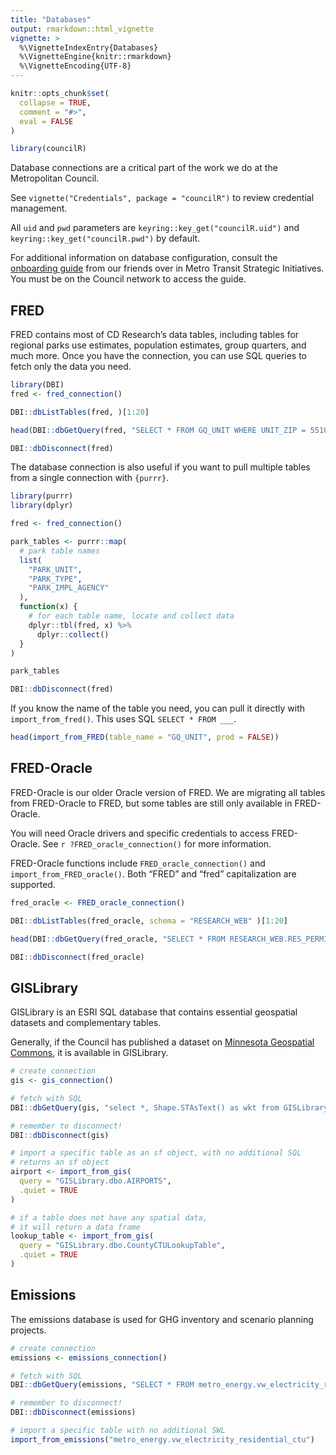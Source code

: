 ```yaml
---
title: "Databases"
output: rmarkdown::html_vignette
vignette: >
  %\VignetteIndexEntry{Databases}
  %\VignetteEngine{knitr::rmarkdown}
  %\VignetteEncoding{UTF-8}
---
```


```r
knitr::opts_chunk$set(
  collapse = TRUE,
  comment = "#>",
  eval = FALSE
)
```

```r
library(councilR)
```

Database connections are a critical part of the work we do at the Metropolitan Council. 

See `vignette("Credentials", package = "councilR")` to review credential management.

All `uid` and `pwd` parameters are `keyring::key_get("councilR.uid")` and `keyring::key_get("councilR.pwd")` by default.

For additional information on database configuration, consult the [onboarding guide](http://mtapshiny1p/MT/Strategic_Initiatives/Onboarding/rodbc.html) from our friends over in Metro Transit Strategic Initiatives. You must be on the Council network to access the guide.

## FRED

FRED contains most of CD Research's data tables, including tables for regional parks use estimates, population estimates, group quarters, and much more. Once you have the connection, you can use SQL queries to fetch only the data you need. 

```r
library(DBI)
fred <- fred_connection()

DBI::dbListTables(fred, )[1:20]

head(DBI::dbGetQuery(fred, "SELECT * FROM GQ_UNIT WHERE UNIT_ZIP = 55104"))

DBI::dbDisconnect(fred)
```


The database connection is also useful if you want to pull multiple tables from a single connection with `{purrr}`. 

```r
library(purrr)
library(dplyr)

fred <- fred_connection()

park_tables <- purrr::map(
  # park table names
  list(
    "PARK_UNIT",
    "PARK_TYPE",
    "PARK_IMPL_AGENCY"
  ),
  function(x) {
    # for each table name, locate and collect data
    dplyr::tbl(fred, x) %>%
      dplyr::collect()
  }
)

park_tables

DBI::dbDisconnect(fred)
```


If you know the name of the table you need, you can pull it directly with `import_from_fred()`. This uses SQL `SELECT * FROM ___`. 


```r
head(import_from_FRED(table_name = "GQ_UNIT", prod = FALSE))
```


## FRED-Oracle

FRED-Oracle is our older Oracle version of FRED. We are migrating all tables from FRED-Oracle to FRED, but some tables are still only available in FRED-Oracle. 

You will need Oracle drivers and specific credentials to access FRED-Oracle. See `r ?FRED_oracle_connection()` for more information. 

FRED-Oracle functions include `FRED_oracle_connection()` and `import_from_FRED_oracle()`. Both "FRED" and "fred" capitalization are supported.  


```r
fred_oracle <- FRED_oracle_connection()

DBI::dbListTables(fred_oracle, schema = "RESEARCH_WEB" )[1:20]

head(DBI::dbGetQuery(fred_oracle, "SELECT * FROM RESEARCH_WEB.RES_PERMIT_TYPE"))

DBI::dbDisconnect(fred_oracle)
```


## GISLibrary

GISLibrary is an ESRI SQL database that contains essential geospatial datasets and complementary tables. 

Generally, if the Council has published a dataset on [Minnesota Geospatial Commons](https://gisdata.mn.gov/), it is available in GISLibrary. 

```r
# create connection
gis <- gis_connection()

# fetch with SQL
DBI::dbGetQuery(gis, "select *, Shape.STAsText() as wkt from GISLibrary.dbo.AIRPORTS where APNAME ='Flying Cloud'")

# remember to disconnect!
DBI::dbDisconnect(gis)
```

```r
# import a specific table as an sf object, with no additional SQL
# returns an sf object
airport <- import_from_gis(
  query = "GISLibrary.dbo.AIRPORTS",
  .quiet = TRUE
)

# if a table does not have any spatial data,
# it will return a data frame
lookup_table <- import_from_gis(
  query = "GISLibrary.dbo.CountyCTULookupTable",
  .quiet = TRUE
)
```

## Emissions

The emissions database is used for GHG inventory and scenario planning projects. 

```r
# create connection
emissions <- emissions_connection()

# fetch with SQL
DBI::dbGetQuery(emissions, "SELECT * FROM metro_energy.vw_electricity_residential_ctu")

# remember to disconnect!
DBI::dbDisconnect(emissions)
```

```r
# import a specific table with no additional SWL
import_from_emissions("metro_energy.vw_electricity_residential_ctu")
```


